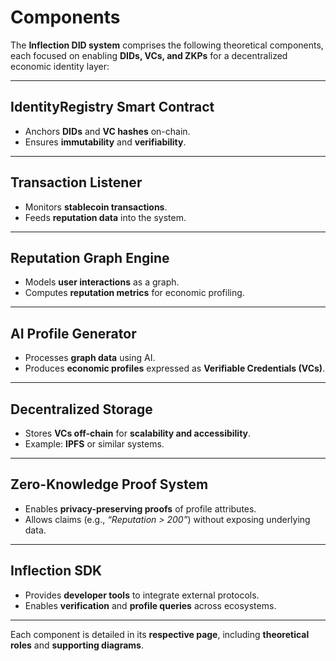 # Components

The **Inflection DID system** comprises the following theoretical components, each focused on enabling **DIDs, VCs, and ZKPs** for a decentralized economic identity layer:

---

## IdentityRegistry Smart Contract
- Anchors **DIDs** and **VC hashes** on-chain.  
- Ensures **immutability** and **verifiability**.  

---

## Transaction Listener
- Monitors **stablecoin transactions**.  
- Feeds **reputation data** into the system.  

---

## Reputation Graph Engine
- Models **user interactions** as a graph.  
- Computes **reputation metrics** for economic profiling.  

---

## AI Profile Generator
- Processes **graph data** using AI.  
- Produces **economic profiles** expressed as **Verifiable Credentials (VCs)**.  

---

## Decentralized Storage
- Stores **VCs off-chain** for **scalability and accessibility**.  
- Example: **IPFS** or similar systems.  

---

## Zero-Knowledge Proof System
- Enables **privacy-preserving proofs** of profile attributes.  
- Allows claims (e.g., *“Reputation > 200”*) without exposing underlying data.  

---

## Inflection SDK
- Provides **developer tools** to integrate external protocols.  
- Enables **verification** and **profile queries** across ecosystems.  

---

Each component is detailed in its **respective page**, including **theoretical roles** and **supporting diagrams**.
